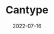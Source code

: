 ---
title: Cantype
description: A typing test website
url: https://cantype.netlify.app
githubUrl: https://github.com/Ltwoz/cantype
date: "2022-07-16"
screenshot: https://raw.githubusercontent.com/Ltwoz/cantype/master/screenshot.png
---
